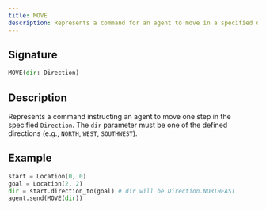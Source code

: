 ```yaml
---
title: MOVE
description: Represents a command for an agent to move in a specified direction.
---
```


## Signature

```py
MOVE(dir: Direction)
```

## Description

Represents a command instructing an agent to move one step in the specified `Direction`.
The `dir` parameter must be one of the defined directions (e.g., `NORTH`, `WEST`, `SOUTHWEST`).

## Example

```py
start = Location(0, 0)
goal = Location(2, 2)
dir = start.direction_to(goal) # dir will be Direction.NORTHEAST
agent.send(MOVE(dir))
```
